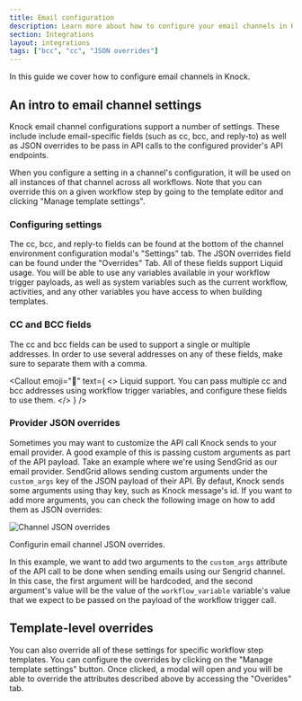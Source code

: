 ```yaml
---
title: Email configuration
description: Learn more about how to configure your email channels in Knock.
section: Integrations
layout: integrations
tags: ["bcc", "cc", "JSON overrides"]
---
```



In this guide we cover how to configure email channels in Knock.

## An intro to email channel settings

Knock email channel configurations support a number of settings. These include include email-specific fields (such as cc, bcc, and reply-to) as well as JSON overrides to be pass in API calls to the configured provider's API endpoints.

When you configure a setting in a channel's configuration, it will be used on all instances of that channel across all workflows. Note that you can override this on a given workflow step by going to the template editor and clicking "Manage template settings". 

### Configuring settings

The cc, bcc, and reply-to fields can be found at the bottom of the channel environment configuration modal's "Settings" tab.
The JSON overrides field can be found under the "Overrides" Tab.
All of these fields support Liquid usage. You will be able to use any variables available in your workflow trigger payloads, as well as system variables such as the current workflow, activities, and any other variables you have access to when building templates.

### CC and BCC fields

The cc and bcc fields can be used to support a single or multiple addresses. In order to use several addresses on any of these fields, make sure to separate them with a comma.

<Callout
  emoji="🌠"
  text={
    <>
      <span className="font-bold">Liquid support.</span> You can pass multiple cc and bcc addresses using
      workflow trigger variables, and configure these fields to use them.
    </>
  }
/>

### Provider JSON overrides

Sometimes you may want to customize the API call Knock sends to your email provider.
A good example of this is passing custom arguments as part of the API payload.
Take an example where we're using SendGrid as our email provider. SendGrid allows sending custom arguments under the
`custom_args` key of the JSON payload of their API. By defaut, Knock sends some arguments using thay key, such
as Knock message's id. If you want to add more arguments, you can check the following image on how to add them as
JSON overrides:

![Channel JSON overrides](/images/integrations/email/email-channel-json-overrides.png)

<figcaption>
  Configurin email channel JSON overrides.
</figcaption>


In this example, we want to add two arguments to the `custom_args` attribute of the API call to be done when
sending emails using our Sengrid channel. In this case, the first argument will be hardcoded, and the second
argument's value will be the value of the `workflow_variable` variable's value that we expect to be passed
on the payload of the workflow trigger call.

## Template-level overrides

You can also override all of these settings for specific workflow step templates.
You can configure the overrides by clicking on the "Manage template settings" button. Once clicked, a modal will
open and you will be able to override the attributes described above by accessing the "Overides" tab.
